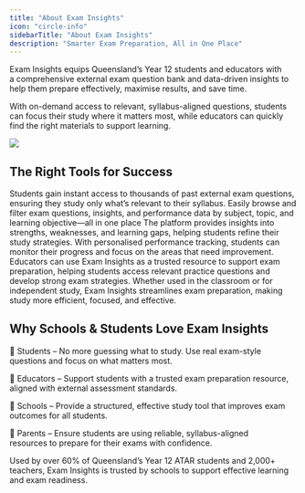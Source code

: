 ```yaml
---
title: "About Exam Insights"
icon: "circle-info"
sidebarTitle: "About Exam Insights"
description: "Smarter Exam Preparation, All in One Place"
---
```


Exam Insights equips Queensland’s Year 12 students and educators with a comprehensive external exam question bank and data-driven insights to help them prepare effectively, maximise results, and save time.

With on-demand access to relevant, syllabus-aligned questions, students can focus their study where it matters most, while educators can quickly find the right materials to support learning.

![](/images/exam-preparation-challenges.webp)

## The Right Tools for Success

<Card title="Practice with real exam questions" icon="question">
  Students gain instant access to thousands of past external exam questions, ensuring they study only what’s relevant to their syllabus. Easily browse and filter exam questions, insights, and performance data by subject, topic, and learning objective—all in one place
</Card>

<Card title="Track progress and improve faster" icon="chart-simple">
  The platform provides insights into strengths, weaknesses, and learning gaps, helping students refine their study strategies. With personalised performance tracking, students can monitor their progress and focus on the areas that need improvement.
</Card>

<Card title="Make teaching easier for educators" icon="person-chalkboard">
  Educators can use Exam Insights as a trusted resource to support exam preparation, helping students access relevant practice questions and develop strong exam strategies.
</Card>

<Card title="Built for schools and individuals" icon="school">
  Whether used in the classroom or for independent study, Exam Insights streamlines exam preparation, making study more efficient, focused, and effective.
</Card>



## Why Schools & Students Love Exam Insights

📌 Students – No more guessing what to study. Use real exam-style questions and focus on what matters most.

📌 Educators – Support students with a trusted exam preparation resource, aligned with external assessment standards.

📌 Schools – Provide a structured, effective study tool that improves exam outcomes for all students.

📌 Parents – Ensure students are using reliable, syllabus-aligned resources to prepare for their exams with confidence.



Used by over 60% of Queensland’s Year 12 ATAR students and 2,000+ teachers, Exam Insights is trusted by schools to support effective learning and exam readiness.